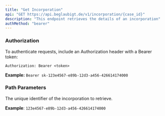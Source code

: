 ```yaml
---
title: "Get Incorporation"
api: "GET https://api.beglaubigt.de/v1/incorporation/{case_id}"
description: "This endpoint retrieves the details of an incorporation"
authMethod: "bearer"
---
```


### Authorization

To authenticate requests, include an Authorization header with a Bearer token:

`Authorization: Bearer <token>`

**Example:** `Bearer sk-123e4567-e89b-12d3-a456-426614174000`

### Path Parameters

<ParamField path="incorporation_id" type="string" required>
  The unique identifier of the incorporation to retrieve.

  **Example**: `123e4567-e89b-12d3-a456-426614174000`
</ParamField>